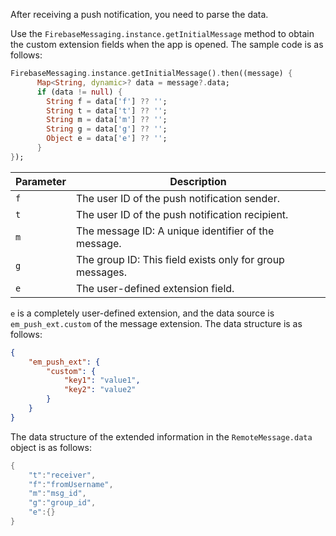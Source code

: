 <PlatformWrapper platform="flutter">

After receiving a push notification, you need to parse the data.

Use the `FirebaseMessaging.instance.getInitialMessage` method to obtain the custom extension fields when the app is opened. The sample code is as follows:

```dart
FirebaseMessaging.instance.getInitialMessage().then((message) {
      Map<String, dynamic>? data = message?.data;
      if (data != null) {
        String f = data['f'] ?? '';
        String t = data['t'] ?? '';
        String m = data['m'] ?? '';
        String g = data['g'] ?? '';
        Object e = data['e'] ?? '';
      }
});
```

| Parameter     | Description            |
| ------- | -------------- |
|  `f`  | The user ID of the push notification sender.      |
|  `t`  | The user ID of the push notification recipient.      |
|  `m`  | The message ID: A unique identifier of the message.      |
|  `g`  | The group ID: This field exists only for group messages.      |
|  `e`  | The user-defined extension field. |

`e` is a completely user-defined extension, and the data source is `em_push_ext.custom` of the message extension. The data structure is as follows:

```json
{
    "em_push_ext": {
        "custom": {
            "key1": "value1",
            "key2": "value2"
        }
    }
}
```

The data structure of the extended information in the `RemoteMessage.data` object is as follows:

```dart
{
    "t":"receiver",
    "f":"fromUsername",
    "m":"msg_id",
    "g":"group_id",
    "e":{}
}
```
</PlatformWrapper>